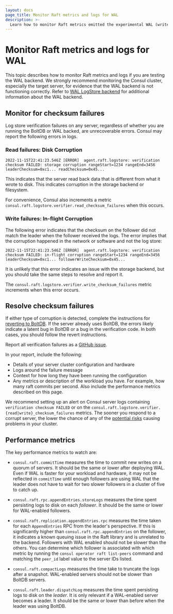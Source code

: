 ```yaml
---
layout: docs
page_title: Monitor Raft metrics and logs for WAL
description: >-
  Learn how to monitor Raft metrics emitted the experimental WAL (write-ahead log) LogStore backend shipped in Consul 1.15.
---
```


# Monitor Raft metrics and logs for WAL

This topic describes how to monitor Raft metrics and logs if you are testing the WAL backend. We strongly recommend monitoring the Consul cluster, especially the target server, for evidence that the WAL backend is not functioning correctly. Refer to [ WAL LogStore backend](/consul/docs/deploy/server/wal) for additional information about the WAL backend.

## Monitor for checksum failures

Log store verification failures on any server, regardless of whether you are running the BoltDB or WAL backed, are unrecoverable errors. Consul may report the following errors in logs.

### Read failures: Disk Corruption

```log hideClipboard
2022-11-15T22:41:23.546Z [ERROR]  agent.raft.logstore: verification checksum FAILED: storage corruption rangeStart=1234 rangeEnd=3456 leaderChecksum=0xc1... readChecksum=0x45...
```

This indicates that the server read back data that is different from what it wrote to disk. This indicates corruption in the storage backend or filesystem.

For convenience, Consul also increments a metric `consul.raft.logstore.verifier.read_checksum_failures` when this occurs.

### Write failures: In-flight Corruption

The following error indicates that the checksum on the follower did not match the leader when the follower received the logs. The error implies that the corruption happened in the network or software and not the log store:

```log hideClipboard
2022-11-15T22:41:23.546Z [ERROR]  agent.raft.logstore: verification checksum FAILED: in-flight corruption rangeStart=1234 rangeEnd=3456 leaderChecksum=0xc1... followerWriteChecksum=0x45...
```

It is unlikely that this error indicates an issue with the storage backend, but you should take the same steps to resolve and report it.

The `consul.raft.logstore.verifier.write_checksum_failures` metric increments when this error occurs.

## Resolve checksum failures

If either type of corruption is detected, complete the instructions for [reverting to BoltDB](/consul/docs/agent/wal-logstore/revert-to-boltdb). If the server already uses BoltDB, the errors likely indicate a latent bug in BoltDB or a bug in the verification code. In both cases, you should follow the revert instructions. 

Report all verification failures as a [GitHub
issue](https://github.com/hashicorp/consul/issues/new?assignees=&labels=&template=bug_report.md&title=WAL:%20Checksum%20Failure).

In your report, include the following:
 - Details of your server cluster configuration and hardware
 - Logs around the failure message
 - Context for how long they have been running the configuration
 - Any metrics or description of the workload you have. For example, how many raft
   commits per second. Also include the performance metrics described on this page.

We recommend setting up an alert on Consul server logs containing `verification checksum FAILED` or on the `consul.raft.logstore.verifier.{read|write}_checksum_failures` metrics. The sooner you respond to a corrupt server, the lower the chance of any of the [potential risks](/consul/docs/agent/wal-logstore/enable#risks) causing problems in your cluster.

## Performance metrics

The key performance metrics to watch are:

- `consul.raft.commitTime` measures the time to commit new writes on a quorum of
  servers. It should be the same or lower after deploying WAL. Even if WAL is
  faster for your workload and hardware, it may not be reflected in `commitTime`
  until enough followers are using WAL that the leader does not have to wait for 
 two slower followers in a cluster of five to catch up.

- `consul.raft.rpc.appendEntries.storeLogs` measures the time spent persisting
  logs to disk on each _follower_. It should be the same or lower for
  WAL-enabled followers.

- `consul.raft.replication.appendEntries.rpc` measures the time taken for each
  `AppendEntries` RPC from the leader's perspective. If this is significantly
  higher than `consul.raft.rpc.appendEntries` on the follower, it indicates a
  known queuing issue in the Raft library and is unrelated to the backend. 
  Followers with WAL enabled should not be slower than the others. You can 
  determine which follower is associated with which metric by running the 
  `consul operator raft list-peers` command and matching the 
  `peer_id` label value to the server IDs listed.

- `consul.raft.compactLogs` measures the time take to truncate the logs after a
  snapshot. WAL-enabled servers should not be slower than BoltDB servers.

- `consul.raft.leader.dispatchLog` measures the time spent persisting logs to
  disk on the _leader_. It is only relevant if a WAL-enabled server becomes a
  leader. It should be the same or lower than before when the leader was using
  BoltDB.